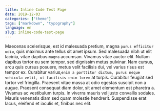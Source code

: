 ```yaml
---
title: Inline Code Test Page
date: 2019-12-03
categories: ["theme"]
tags: ["markdown", "typography"]
language: en
slug: inline-code-test-page
---
```


Maecenas scelerisque, est id malesuada pretium, magna `purus efficitur odio`, quis maximus ante tellus sit amet ipsum. Sed malesuada nibh ut elit lacinia, vitae dapibus `magna` accumsan. Vivamus vitae auctor elit. Nullam dapibus tortor eu sem tempor, sed dignissim metus pulvinar. Nam cursus, arcu quis cursus posuere, metus velit facilisis dui, vel varius risus est tempor ex. Curabitur varius,`enim a porttitor dictum, purus neque vehicula velit, ut facilisis enim lorem` at turpis. Curabitur feugiat sed tortor vel fringilla. Praesent vitae massa at odio egestas suscipit non a augue. Praesent consequat diam dolor, sit amet elementum est pharetra a. Vivamus ac vestibulum turpis. In viverra mauris vel justo convallis sodales. Mauris venenatis diam sed quam molestie hendrerit. Suspendisse erat lacus, eleifend et iaculis et, finibus nec elit.
